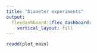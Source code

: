 ```yaml
---
title: "Diameter experiments"
output: 
  flexdashboard::flex_dashboard:
    vertical_layout: fill
---
```


```r
readd(plot_main)
```